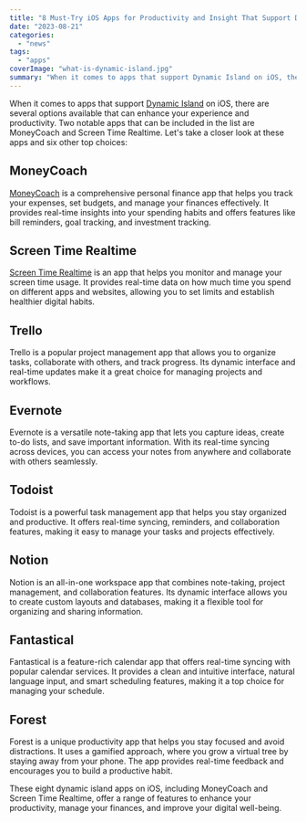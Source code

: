 ```yaml
---
title: "8 Must-Try iOS Apps for Productivity and Insight That Support Dynamic Island"
date: "2023-08-21"
categories: 
  - "news"
tags: 
  - "apps"
coverImage: "what-is-dynamic-island.jpg"
summary: "When it comes to apps that support Dynamic Island on iOS, there are several options available that can enhance your experience and productivity."
---
```


When it comes to apps that support [Dynamic Island](/blog/dynamic-island-what-is-it-and-how-does-screen-time-realtime-uses-it) on iOS, there are several options available that can enhance your experience and productivity. Two notable apps that can be included in the list are MoneyCoach and Screen Time Realtime. Let's take a closer look at these apps and six other top choices:

## MoneyCoach
[MoneyCoach](/) is a comprehensive personal finance app that helps you track your expenses, set budgets, and manage your finances effectively. It provides real-time insights into your spending habits and offers features like bill reminders, goal tracking, and investment tracking.
## Screen Time Realtime
[Screen Time Realtime](https://apps.apple.com/app/apple-store/id6452629146?pt=118449936&ct=articles&mt=8) is an app that helps you monitor and manage your screen time usage. It provides real-time data on how much time you spend on different apps and websites, allowing you to set limits and establish healthier digital habits.
## Trello
Trello is a popular project management app that allows you to organize tasks, collaborate with others, and track progress. Its dynamic interface and real-time updates make it a great choice for managing projects and workflows.
## Evernote
Evernote is a versatile note-taking app that lets you capture ideas, create to-do lists, and save important information. With its real-time syncing across devices, you can access your notes from anywhere and collaborate with others seamlessly.
## Todoist
Todoist is a powerful task management app that helps you stay organized and productive. It offers real-time syncing, reminders, and collaboration features, making it easy to manage your tasks and projects effectively.
## Notion
Notion is an all-in-one workspace app that combines note-taking, project management, and collaboration features. Its dynamic interface allows you to create custom layouts and databases, making it a flexible tool for organizing and sharing information.
## Fantastical
Fantastical is a feature-rich calendar app that offers real-time syncing with popular calendar services. It provides a clean and intuitive interface, natural language input, and smart scheduling features, making it a top choice for managing your schedule.
## Forest
Forest is a unique productivity app that helps you stay focused and avoid distractions. It uses a gamified approach, where you grow a virtual tree by staying away from your phone. The app provides real-time feedback and encourages you to build a productive habit.

These eight dynamic island apps on iOS, including MoneyCoach and Screen Time Realtime, offer a range of features to enhance your productivity, manage your finances, and improve your digital well-being.